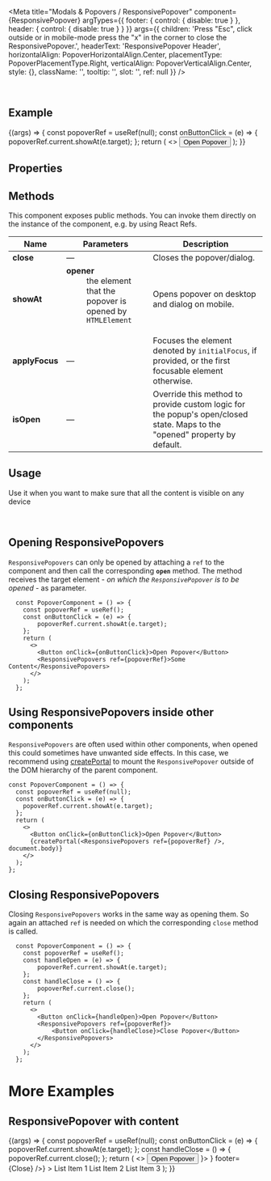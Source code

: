 
<Meta
  title="Modals & Popovers / ResponsivePopover"
  component={ResponsivePopover}
  argTypes={{
    footer: { control: { disable: true } },
    header: { control: { disable: true } }
  }}
  args={{
    children:
      'Press "Esc", click outside or in mobile-mode press the "x" in the corner to close the ResponsivePopover.',
    headerText: 'ResponsivePopover Header',
    horizontalAlign: PopoverHorizontalAlign.Center,
    placementType: PopoverPlacementType.Right,
    verticalAlign: PopoverVerticalAlign.Center,
    style: {},
    className: '',
    tooltip: '',
    slot: '',
    ref: null
  }}
/>

<DocsHeader />

<br />

## Example

<Canvas>
  <Story name="Default">
    {(args) => {
      const popoverRef = useRef(null);
      const onButtonClick = (e) => {
        popoverRef.current.showAt(e.target);
      };
      return (
        <>
          <Button onClick={onButtonClick}>Open Popover</Button>
          <ResponsivePopover {...args} ref={popoverRef} />
        </>
      );
    }}
  </Story>
</Canvas>

## Properties

<ArgsTable story="." />

## Methods

This component exposes public methods. You can invoke them directly on the instance of the component, e.g. by using React Refs.

| Name           | Parameters                                                                                                                                                    | Description                                                                                                               |
| -------------- | ------------------------------------------------------------------------------------------------------------------------------------------------------------- | ------------------------------------------------------------------------------------------------------------------------- |
| **close**      | &mdash;                                                                                                                                                       | Closes the popover/dialog.                                                                                                |
| **showAt**     | <dl><dt className="methodText">**opener**</dt><dd className="methodText">the element that the popover is opened by</dd><dd><code>HTMLElement</code></dd></dl> | Opens popover on desktop and dialog on mobile.                                                                            |
| **applyFocus** | &mdash;                                                                                                                                                       | Focuses the element denoted by <code>initialFocus</code>, if provided, or the first focusable element otherwise.          |
| **isOpen**     | &mdash;                                                                                                                                                       | Override this method to provide custom logic for the popup's open/closed state. Maps to the "opened" property by default. |

## Usage

Use it when you want to make sure that all the content is visible on any device

<br />

## Opening ResponsivePopovers

`ResponsivePopovers` can only be opened by attaching a `ref` to the component and then call the corresponding **`open`** method. The method receives the target element - _on which the `ResponsivePopover` is to be opened_ - as parameter.

```JSX
  const PopoverComponent = () => {
    const popoverRef = useRef();
    const onButtonClick = (e) => {
        popoverRef.current.showAt(e.target);
    };
    return (
      <>
        <Button onClick={onButtonClick}>Open Popover</Button>
        <ResponsivePopovers ref={popoverRef}>Some Content</ResponsivePopovers>
      </>
    );
  };
```

## Using ResponsivePopovers inside other components

`ResponsivePopovers` are often used within other components, when opened this could sometimes have unwanted side effects.
In this case, we recommend using [createPortal](https://reactjs.org/docs/portals.html) to mount the `ResponsivePopover` outside of the DOM hierarchy of the parent component.

```JSX
const PopoverComponent = () => {
  const popoverRef = useRef(null);
  const onButtonClick = (e) => {
    popoverRef.current.showAt(e.target);
  };
  return (
    <>
      <Button onClick={onButtonClick}>Open Popover</Button>
      {createPortal(<ResponsivePopovers ref={popoverRef} />, document.body)}
    </>
  );
};
```

## Closing ResponsivePopovers

Closing `ResponsivePopovers` works in the same way as opening them. So again an attached `ref` is needed on which the corresponding `close` method is called.

```JSX
  const PopoverComponent = () => {
    const popoverRef = useRef();
    const handleOpen = (e) => {
        popoverRef.current.showAt(e.target);
    };
    const handleClose = () => {
        popoverRef.current.close();
    };
    return (
      <>
        <Button onClick={handleOpen}>Open Popover</Button>
        <ResponsivePopovers ref={popoverRef}>
            <Button onClick={handleClose}>Close Popover</Button>
        </ResponsivePopovers>
      </>
    );
  };
```

# More Examples

## ResponsivePopover with content

<Canvas>
  <Story name="with content">
    {(args) => {
      const popoverRef = useRef(null);
      const onButtonClick = (e) => {
        popoverRef.current.showAt(e.target);
      };
      const handleClose = () => {
        popoverRef.current.close();
      };
      return (
        <>
          <Button onClick={onButtonClick}>Open Popover</Button>
          <ResponsivePopover
            {...args}
            ref={popoverRef}
            header={
              <Bar endContent={<Icon name="settings" />}>
                <Title>Popover</Title>
              </Bar>
            }
            footer={<Bar endContent={<Button onClick={handleClose}>Close</Button>} />}
          >
            <List style={{ width: '200px' }}>
              <StandardListItem additionalText="3">List Item 1</StandardListItem>
              <StandardListItem additionalText="2">List Item 2</StandardListItem>
              <StandardListItem additionalText="1">List Item 3</StandardListItem>
            </List>
          </ResponsivePopover>
        </>
      );
    }}
  </Story>
</Canvas>
